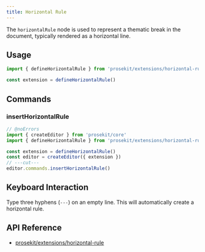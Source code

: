 ```yaml
---
title: Horizontal Rule
---
```



The `horizontalRule` node is used to represent a thematic break in the document, typically rendered as a horizontal line.

## Usage

```ts twoslash
import { defineHorizontalRule } from 'prosekit/extensions/horizontal-rule'

const extension = defineHorizontalRule()
```

## Commands

### insertHorizontalRule

```ts twoslash
// @noErrors
import { createEditor } from 'prosekit/core'
import { defineHorizontalRule } from 'prosekit/extensions/horizontal-rule'

const extension = defineHorizontalRule()
const editor = createEditor({ extension })
// ---cut---
editor.commands.insertHorizontalRule()
```

## Keyboard Interaction

Type three hyphens (`---`) on an empty line. This will automatically create a horizontal rule.

## API Reference

- [prosekit/extensions/horizontal-rule](/references/extensions/horizontal-rule)
